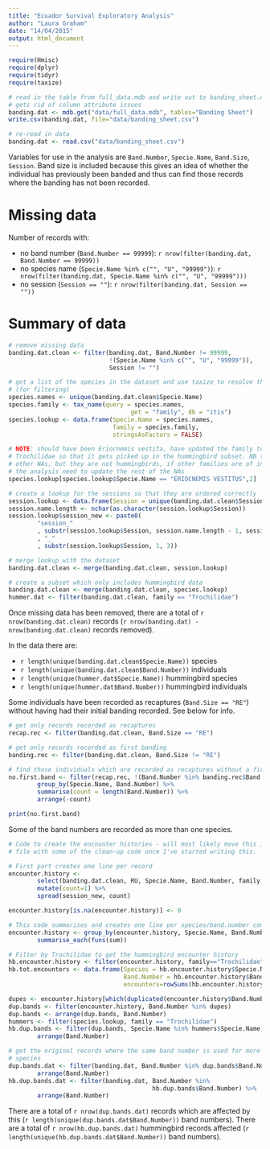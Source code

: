 ```yaml
---
title: "Ecuador Survival Exploratory Analysis"
author: "Laura Graham"
date: "14/04/2015"
output: html_document
---
```


```r
require(Hmisc)
require(dplyr)
require(tidyr)
require(taxize)

# read in the table from full_data.mdb and write out to banding_sheet.csv - this
# gets rid of column attribute issues
banding.dat <- mdb.get("data/full_data.mdb", tables="Banding Sheet")
write.csv(banding.dat, file="data/banding_sheet.csv")

# re-read in data
banding.dat <- read.csv("data/banding_sheet.csv")
```
Variables for use in the analysis are `Band.Number`, `Specie.Name`, `Band.Size`, `Session`. Band size is included because this gives an idea of whether the individual has previously been banded and thus can find those records where the banding has not been recorded. 

# Missing data
Number of records with:

* no band number (`Band.Number == 99999`): `r nrow(filter(banding.dat, Band.Number == 99999))`
* no species name (`Specie.Name %in% c("", "U", "99999")`): `r nrow(filter(banding.dat, Specie.Name %in% c("", "U", "99999")))`
* no session (`Session == ""`): `r nrow(filter(banding.dat, Session == ""))`

# Summary of data
```r
# remove missing data
banding.dat.clean <- filter(banding.dat, Band.Number != 99999, 
                            !(Specie.Name %in% c("", "U", "99999")), 
                            Session != "")

# get a list of the species in the dataset and use taxize to resolve the family
# (for filtering)
species.names <- unique(banding.dat.clean$Specie.Name)
species.family <- tax_name(query = species.names, 
                                  get = "family", db = "itis")
species.lookup <- data.frame(Specie.Name = species.names, 
                             family = species.family,
                             stringsAsFactors = FALSE)

# NOTE: should have been Eriocnemis vestita, have updated the family to
# Trochilidae so that it gets picked up in the hummingbird subset. NB there are
# other NAs, but they are not hummingbirds, if other families are of interest in
# the analysis need to update the rest of the NAs
species.lookup[species.lookup$Specie.Name == "ERIOCNEMIS VESTITUS",2]  <- "Trochilidae"

# create a lookup for the sessions so that they are ordered correctly
session.lookup <- data.frame(Session = unique(banding.dat.clean$Session))
session.name.length <- nchar(as.character(session.lookup$Session))
session.lookup$session_new <- paste0(
        "session_"
        , substr(session.lookup$Session, session.name.length - 1, session.name.length)
        , "_"
        , substr(session.lookup$Session, 1, 3))

# merge lookup with the dataset 
banding.dat.clean <- merge(banding.dat.clean, session.lookup)

# create a subset which only includes hummingbird data
banding.dat.clean <- merge(banding.dat.clean, species.lookup)
hummer.dat <- filter(banding.dat.clean, family == "Trochilidae")
```

Once missing data has been removed, there are a total of `r nrow(banding.dat.clean)` records (`r nrow(banding.dat) - nrow(banding.dat.clean)` records removed). 

In the data there are:

- `r length(unique(banding.dat.clean$Specie.Name))` species
- `r length(unique(banding.dat.clean$Band.Number))` individuals
- `r length(unique(hummer.dat$Specie.Name))` hummingbird species
- `r length(unique(hummer.dat$Band.Number))` hummingbird individuals

Some individuals have been recorded as recaptures (`Band.Size == "RE"`) without having had their initial banding recorded. See below for info.

```r
# get only records recorded as recaptures
recap.rec <- filter(banding.dat.clean, Band.Size == "RE")

# get only records recorded as first banding
banding.rec <- filter(banding.dat.clean, Band.Size != "RE")

# find those individuals which are recorded as recaptures without a first banding
no.first.band <- filter(recap.rec, !(Band.Number %in% banding.rec$Band.Number)) %>%
        group_by(Specie.Name, Band.Number) %>%
        summarise(count = length(Band.Number)) %>%
        arrange(-count)

print(no.first.band)
```

Some of the band numbers are recorded as more than one species. 
```r
# Code to create the encounter histories - will most likely move this into a new
# file with some of the clean-up code once I've started writing this.

# First part creates one line per record
encounter.history <- 
        select(banding.dat.clean, RU, Specie.Name, Band.Number, family, session_new) %>%
        mutate(count=1) %>%
        spread(session_new, count) 

encounter.history[is.na(encounter.history)] <- 0

# This code summarises and creates one line per species/band.number combo
encounter.history <- group_by(encounter.history, Specie.Name, Band.Number, family) %>%
        summarise_each(funs(sum))

# Filter by Trochilidae to get the hummingbird encounter history
hb.encounter.history <- filter(encounter.history, family=="Trochilidae")
hb.tot.encounters <- data.frame(Species = hb.encounter.history$Specie.Name, 
                                Band.Number = hb.encounter.history$Band.Number, 
                                encounters=rowSums(hb.encounter.history[,5:31]))

dupes <- encounter.history[which(duplicated(encounter.history$Band.Number)),2]
dup.bands <- filter(encounter.history, Band.Number %in% dupes)
dup.bands <- arrange(dup.bands, Band.Number)
hummers <- filter(species.lookup, family == "Trochilidae")
hb.dup.bands <- filter(dup.bands, Specie.Name %in% hummers$Specie.Name) %>%
        arrange(Band.Number)

# get the original records where the same band number is used for more than one
# species
dup.bands.dat <- filter(banding.dat, Band.Number %in% dup.bands$Band.Number) %>%
        arrange(Band.Number)
hb.dup.bands.dat <- filter(banding.dat, Band.Number %in% 
                                        hb.dup.bands$Band.Number) %>%
        arrange(Band.Number)
```
There are a total of `r nrow(dup.bands.dat)` records which are affected by this (`r length(unique(dup.bands.dat$Band.Number))` band numbers). There are a total of `r nrow(hb.dup.bands.dat)` hummingbird records affected (`r length(unique(hb.dup.bands.dat$Band.Number))` band numbers). 

